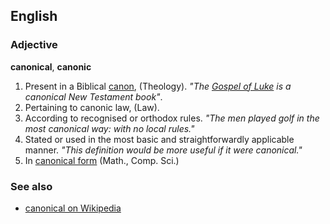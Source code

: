 ==English==

===Adjective===
'''canonical''', '''canonic'''

# Present in a Biblical [[canon]], (Theology). ''"The [[w:Gospel of Luke|Gospel of Luke]] is a canonical New Testament book"''.
# Pertaining to canonic law, (Law).
# According to recognised or orthodox rules. ''"The men played golf in the most canonical way: with no local rules."''
# Stated or used in the most basic and straightforwardly applicable manner. ''"This definition would be more useful if it were canonical."''
# In [[w:canonical form|canonical form]] (Math., Comp. Sci.)

===See also===
* [[w:canonical|canonical on Wikipedia]]